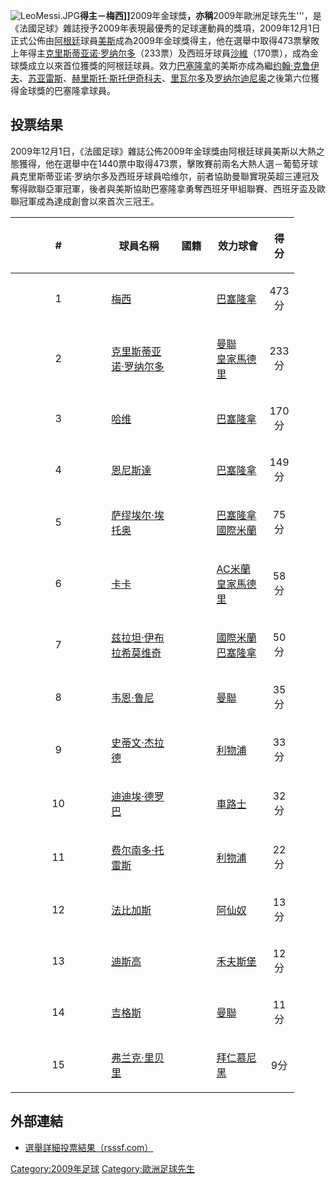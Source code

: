 {{unreferenced|time=2009-12-09T09:09:19+00:00}}
{{noteTA
|G1=laliga
|1=zh-cn:克里斯蒂亚诺·罗纳尔多;zh-hk:基斯坦奴朗拿度
|2=zh-cn:费尔南多·托雷斯;zh-hk:費蘭度托利斯
|3=zh-cn:梅西;zh-hk:美斯
|4=zh-cn:路易斯·菲戈;zh-hk:費高
|5=zh-cn:丹尼斯·劳;zh-hk:丹尼士羅
|6=zh-cn:博比·查尔顿;zh-hk:卜比查爾頓
|7=zh-cn:乔治·贝斯特;zh-hk:佐治貝斯
|8=zh-cn:伊克尔·卡西利亚斯;zh-hk:卡斯拿斯
|9=zh-cn:哈维尔;zh-hk:沙維
|10=zh-cn:安德烈·阿尔沙文;zh-hk:艾沙雲
|11=zh-cn:圣彼得堡泽尼特;zh-hk:辛尼特
|12=zh-cn:大卫·比利亚;zh-hk:大衛韋拿
|13=zh-cn:塞纳;zh-hk:辛拿
|14=zh-cn:史蒂文·杰拉德;zh-hk:謝拉特
|15=zh-cn:弗兰克·兰帕德;zh-hk:林柏特
|16=zh-cn:切尔西;zh-hk:車路士
|17=zh-cn:韦恩·鲁尼;zh-hk:朗尼
|18=zh-cn:埃德文·范德萨;zh-hk:雲達沙
|19=zh-cn:拉斐尔·范德法特;zh-hk:雲達華治
|20=zh-cn:塞尔希奥·拉莫斯;zh-hk:沙治奧拉莫斯
|21=zh-cn:吉安路易吉·布冯;zh-hk:保方
|22=zh-cn:路德·范尼斯特鲁伊;zh-hk:雲尼斯達萊
|23=zh-cn:尤文图斯;zh-hk:祖雲達斯
|24=zh-cn:卢卡·托尼;zh-hk:盧卡東尼
|25=zh-cn:佩佩;zh-hk:比比
|26=zh-cn:萨缪埃尔·埃托奥;zh-hk:伊度奧
|27=zh-cn:弗兰克·里贝里;zh-hk:列貝利
|28=zh-cn:卡里姆·本泽马;zh-hk:賓施馬
|29=zh-cn:尤里·日尔科夫;zh-hk:舒亞哥夫
|30=zh-cn:米夏埃尔·巴拉克;zh-hk:波歷克
}}
{{noteTA
|1=zh-cn:兹拉坦·伊布拉希莫维奇;zh-hk:伊巴謙莫域
|2=zh-cn:内马尼亚·维迪奇;zh-hk:維迪
|3=zh-cn:萨缪埃尔·埃托奥;zh-hk:伊度奧
|4=zh-cn:迪迪埃·德罗巴;zh-hk:杜奧巴
|5=zh-cn:埃曼纽埃尔·阿德巴约;zh-hk:艾迪巴約
|6=zh-cn:塞斯克·法布雷加斯;zh-hk:法比加斯
|7=zh-cn:阿森纳;zh-hk:阿仙奴
|8=zh-cn:马德里竞技;zh-hk:馬德里體育會
|9=zh-cn:塞尔希奥·阿奎罗;zh-hk:阿古路
}}

[[File:LeoMessi.JPG|thumb]]'''得主－梅西]]
'''2009年金球獎'''，亦稱'''2009年歐洲足球先生'''，是《法國足球》雜誌授予2009年表現最優秀的足球運動員的獎項，2009年12月1日正式公佈由[[阿根廷|阿根廷]]球員[[利昂内尔·梅西|美斯]]成為2009年金球獎得主，他在選舉中取得473票擊敗上年得主[[基斯坦奴·朗拿度|克里斯蒂亚诺·罗纳尔多]]（233票）及西班牙球員[[哈维·埃尔南德斯|沙維]]（170票），成為金球獎成立以來首位獲獎的阿根廷球員。效力[[巴塞罗那足球俱乐部|巴塞隆拿]]的美斯亦成為繼[[约翰·克鲁伊夫|约翰·克鲁伊夫]]、[[路易斯·蘇亞雷斯_(西班牙足球運動員)|苏亚雷斯]]、[[赫里斯托·斯托伊奇科夫|赫里斯托·斯托伊奇科夫]]、[[里瓦尔多|里瓦尔多]]及[[罗纳尔迪尼奥|罗纳尔迪尼奥]]之後第六位獲得金球獎的巴塞隆拿球員。

== 投票结果 ==
2009年12月1日，《法國足球》雜誌公佈2009年金球獎由阿根廷球員美斯以大熱之態獲得，他在選舉中在1440票中取得473票，擊敗賽前兩名大熱人選－葡萄牙球員克里斯蒂亚诺·罗纳尔多及西班牙球員哈维尔，前者協助曼聯實現英超三連冠及奪得歐聯亞軍冠軍，後者與美斯協助巴塞隆拿勇奪西班牙甲組聯賽、西班牙盃及歐聯冠軍成為達成創會以來首次三冠王。

{| width=75% align="center"
|- bgcolor=silver
!width=5%  |#
!width=25% |球員名稱
!width=15% |國籍
!width=20% |效力球會
!width=10% |得分
|- bgcolor=#D0E7FF 
|align=center |1
|[[利昂内尔·梅西|梅西]] 
|{{ARG}}
|{{flagicon|ESP}} [[巴塞隆拿足球會|巴塞隆拿]]
|align=center |473分

|- bgcolor=#F5FAFF 
|align=center |2
|[[克里斯蒂亚诺·罗纳尔多|克里斯蒂亚诺·罗纳尔多]]
|{{POR}}
|{{flagicon|ENG}} [[曼聯|曼聯]]<br />{{flagicon|ESP}} [[皇家馬德里|皇家馬德里]]
|align=center |233分

|- bgcolor=#D0E7FF 
|align=center |3
|[[哈维尔·埃尔南德斯·克雷乌斯|哈维]] 
|{{ESP}}
|{{flagicon|ESP}} [[巴塞隆拿足球會|巴塞隆拿]]
|align=center |170分

|- bgcolor=#F5FAFF 
|align=center |4
|[[恩尼斯達|恩尼斯達]]
|{{ESP}}
|{{flagicon|ESP}} [[巴塞隆拿足球會|巴塞隆拿]]
|align=center |149分

|- bgcolor=#D0E7FF 
|align=center |5
|[[萨缪埃尔·埃托奥|萨缪埃尔·埃托奥]] 
|{{CMR}}
|{{flagicon|ESP}} [[巴塞隆拿足球會|巴塞隆拿]]<br />{{flagicon|ITA}} [[國際米蘭|國際米蘭]]
|align=center |75分

|- bgcolor=#F5FAFF 
|align=center |6
|[[卡卡|卡卡]] 
|{{BRA}}
|{{flagicon|ITA}} [[AC米蘭|AC米蘭]]<br />{{flagicon|ESP}} [[皇家馬德里|皇家馬德里]]
|align=center |58分

|- bgcolor=#D0E7FF 
|align=center |7
|[[兹拉坦·伊布拉希莫维奇|兹拉坦·伊布拉希莫维奇]] 
|{{SWE}}
|{{flagicon|ITA}} [[國際米蘭|國際米蘭]]<br />{{flagicon|ESP}} [[巴塞隆拿足球會|巴塞隆拿]]
|align=center |50分

|- bgcolor=#F5FAFF 
|align=center |8
|[[韦恩·鲁尼|韦恩·鲁尼]] 
|{{ENG}}
|{{flagicon|ENG}} [[曼聯|曼聯]]
|align=center |35分

|- bgcolor=#D0E7FF 
|align=center |9
|[[史蒂文·杰拉德|史蒂文·杰拉德]]
|{{ENG}}
|{{flagicon|ENG}} [[利物浦足球俱乐部|利物浦]]
|align=center |33分

|- bgcolor=#F5FAFF 
|align=center |10
|[[迪迪埃·德罗巴|迪迪埃·德罗巴]] 
|{{CIV}}
|{{flagicon|ENG}} [[車路士|車路士]]
|align=center |32分

|- bgcolor=#D0E7FF 
|align=center |11
|[[费尔南多·托雷斯|费尔南多·托雷斯]] 
|{{ESP}}
|{{flagicon|ENG}} [[利物浦足球俱乐部|利物浦]]
|align=center |22分

|- bgcolor=#F5FAFF 
|align=center |12
|[[法比加斯|法比加斯]] 
|{{ESP}}
|{{flagicon|ENG}} [[阿仙奴|阿仙奴]]
|align=center |13分

|- bgcolor=#D0E7FF 
|align=center |13
|[[埃丁·哲科|迪斯高]] 
|{{BIH}}
|{{flagicon|GER}} [[沃尔夫斯堡足球俱乐部|禾夫斯堡]]
|align=center |12分

|- bgcolor=#F5FAFF 
|align=center |14
|[[吉格斯|吉格斯]] 
|{{WAL}}
|{{flagicon|ENG}} [[曼聯|曼聯]]
|align=center |11分

|- bgcolor=#D0E7FF 
|align=center |15
|[[弗兰克·里贝里|弗兰克·里贝里]] 
|{{FRA}}
|{{flagicon|GER}} [[拜仁慕尼黑足球會|拜仁慕尼黑]]
|align=center |9分

|}

== 外部連結 ==
* [http://www.rsssf.com/miscellaneous/europa-poy09.html 選舉詳細投票結果（rsssf.com）]{{Wayback|url=http://www.rsssf.com/miscellaneous/europa-poy09.html |date=20170723232511 }}

{{歷年金球獎得獎者}}

[[Category:2009年足球|Category:2009年足球]]
[[Category:歐洲足球先生|Category:歐洲足球先生]]